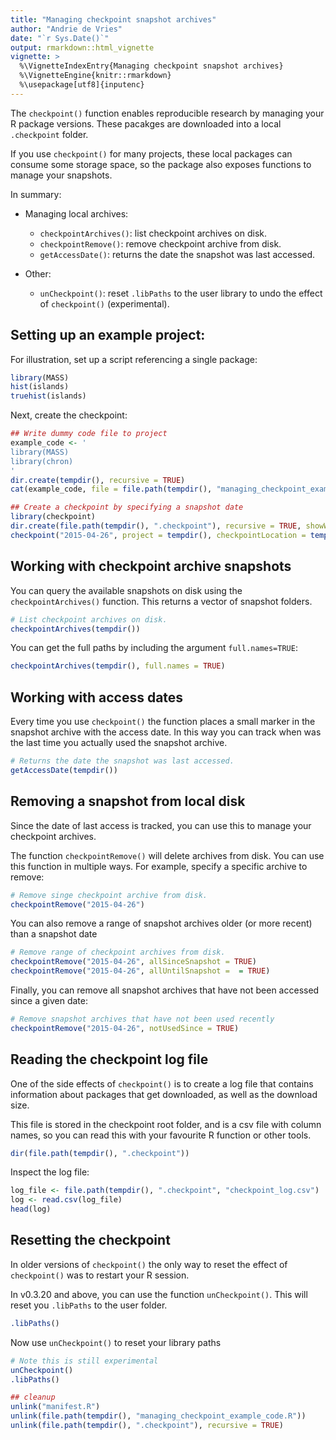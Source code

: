 ---
title: "Managing checkpoint snapshot archives"
author: "Andrie de Vries"
date: "`r Sys.Date()`"
output: rmarkdown::html_vignette
vignette: >
  %\VignetteIndexEntry{Managing checkpoint snapshot archives}
  %\VignetteEngine{knitr::rmarkdown}
  %\usepackage[utf8]{inputenc}
---

The `checkpoint()` function enables reproducible research by managing your R package versions. These pacakges are downloaded into a local `.checkpoint` folder.

If you use `checkpoint()` for many projects, these local packages can consume some storage space, so the package also exposes functions to manage your snapshots.

In summary:

* Managing local archives:

     * `checkpointArchives()`: list checkpoint archives on disk.
     * `checkpointRemove()`: remove checkpoint archive from disk.
     * `getAccessDate()`: returns the date the snapshot was last accessed.
     
* Other:
     * `unCheckpoint()`: reset `.libPaths` to the user library to undo the effect of `checkpoint()` (experimental).


## Setting up an example project:

For illustration, set up a script referencing a single package:

```{r, eval=FALSE}
library(MASS)
hist(islands)
truehist(islands)
```


Next, create the checkpoint:


```{r setup-1, include=FALSE}
## Write dummy code file to project
example_code <- '
library(MASS)
library(chron)
'
dir.create(tempdir(), recursive = TRUE)
cat(example_code, file = file.path(tempdir(), "managing_checkpoint_example_code.R"))
```

```{r checkpoint, results="hide", message=FALSE, warning=FALSE}
## Create a checkpoint by specifying a snapshot date
library(checkpoint)
dir.create(file.path(tempdir(), ".checkpoint"), recursive = TRUE, showWarnings = FALSE)
checkpoint("2015-04-26", project = tempdir(), checkpointLocation = tempdir())

```

## Working with checkpoint archive snapshots

You can query the available snapshots on disk using the `checkpointArchives()` function. This returns a vector of snapshot folders. 


```{r archives-1}
# List checkpoint archives on disk.
checkpointArchives(tempdir())
```

You can get the full paths by including the argument `full.names=TRUE`:

```{r archives-2}
checkpointArchives(tempdir(), full.names = TRUE)
```


## Working with access dates

Every time you use `checkpoint()` the function places a small marker in the snapshot archive with the access date. In this way you can track when was the last time you actually used the snapshot archive.

```{r access}
# Returns the date the snapshot was last accessed.
getAccessDate(tempdir())

```


## Removing a snapshot from local disk

Since the date of last access is tracked, you can use this to manage your checkpoint archives.

The function `checkpointRemove()` will delete archives from disk. You can use this function in multiple ways. For example, specify a specific archive to remove:

```{r remove-1, eval=FALSE}
# Remove singe checkpoint archive from disk.
checkpointRemove("2015-04-26")
```

You can also remove a range of snapshot archives older (or more recent) than a snapshot date


```{r remove-2, eval=FALSE}
# Remove range of checkpoint archives from disk.
checkpointRemove("2015-04-26", allSinceSnapshot = TRUE)
checkpointRemove("2015-04-26", allUntilSnapshot =  = TRUE)

```

Finally, you can remove all snapshot archives that have not been accessed since a given date:

```{r remove-3, eval=FALSE}
# Remove snapshot archives that have not been used recently
checkpointRemove("2015-04-26", notUsedSince = TRUE)

```


## Reading the checkpoint log file

One of the side effects of `checkpoint()` is to create a log file that contains information about packages that get downloaded, as well as the download size.

This file is stored in the checkpoint root folder, and is a csv file with column names, so you can read this with your favourite R function or other tools.

```{r logfile-1}
dir(file.path(tempdir(), ".checkpoint"))
```

Inspect the log file:

```{r logfile-2}

log_file <- file.path(tempdir(), ".checkpoint", "checkpoint_log.csv")
log <- read.csv(log_file)
head(log)
```


## Resetting the checkpoint

In older versions of `checkpoint()` the only way to reset the effect of `checkpoint()` was to restart your R session.

In v0.3.20 and above, you can use the function `unCheckpoint()`. This will reset you `.libPaths` to the user folder.

```{r uncheckpoint-1}
.libPaths()
```

Now use `unCheckpoint()` to reset your library paths

```{r uncheckpoint-2}
# Note this is still experimental
unCheckpoint()
.libPaths()
```


```{r cleanup, include=FALSE}
## cleanup
unlink("manifest.R")
unlink(file.path(tempdir(), "managing_checkpoint_example_code.R"))
unlink(file.path(tempdir(), ".checkpoint"), recursive = TRUE)
```
